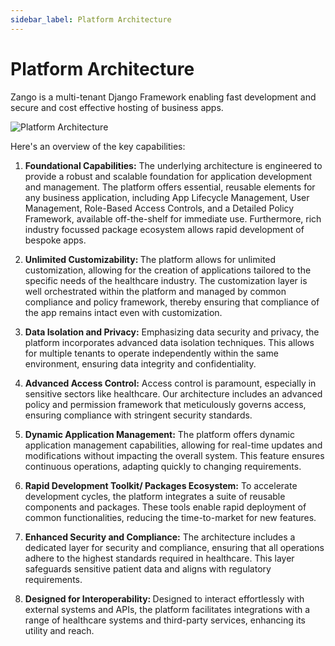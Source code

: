 ```yaml
---
sidebar_label: Platform Architecture
---
```


# Platform Architecture

Zango is a multi-tenant Django Framework enabling fast development and secure and cost effective hosting of business apps. 


![Platform Architecture](/img/Architecture_Diagram.png)


Here's an overview of the key capabilities:

1. <b>Foundational Capabilities:</b>
The underlying architecture is engineered to provide a robust and scalable foundation for application development and management. 
The platform offers essential, reusable elements for any business application, including App Lifecycle Management, User Management, Role-Based Access Controls, and a Detailed Policy Framework, available off-the-shelf for immediate use. Furthermore, rich industry focussed package ecosystem allows rapid development of bespoke apps. 

2. <b> Unlimited Customizability: </b>
The platform allows for unlimited customization, allowing for the creation of applications tailored to the specific needs of the healthcare industry. The customization layer is well orchestrated within the platform and managed by common compliance and policy framework, thereby ensuring that compliance of the app remains intact even with customization.

3. <b>Data Isolation and Privacy:</b> 
Emphasizing data security and privacy, the platform incorporates advanced data isolation techniques. This allows for multiple tenants to operate independently within the same environment, ensuring data integrity and confidentiality.

4. <b> Advanced Access Control:</b>
Access control is paramount, especially in sensitive sectors like healthcare. Our architecture includes an advanced policy and permission framework that meticulously governs access, ensuring compliance with stringent security standards.

5. <b> Dynamic Application Management:</b>
The platform offers dynamic application management capabilities, allowing for real-time updates and modifications without impacting the overall system. This feature ensures continuous operations, adapting quickly to changing requirements.

6. <b> Rapid Development Toolkit/ Packages Ecosystem:</b>
To accelerate development cycles, the platform integrates a suite of reusable components and packages. These tools enable rapid deployment of common functionalities, reducing the time-to-market for new features.
7. <b> Enhanced Security and Compliance:</b>
The architecture includes a dedicated layer for security and compliance, ensuring that all operations adhere to the highest standards required in healthcare. This layer safeguards sensitive patient data and aligns with regulatory requirements.

9. <b> Designed for Interoperability: </b>
Designed to interact effortlessly with external systems and APIs, the platform facilitates integrations with a range of healthcare systems and third-party services, enhancing its utility and reach.

